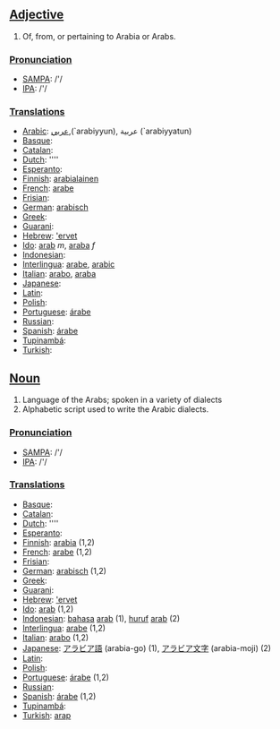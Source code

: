 ==[[Adjective]]==

# Of, from, or pertaining to Arabia or Arabs. 

===[[Pronunciation]]===
*[[w:SAMPA|SAMPA]]: /'/
*[[w:IPA|IPA]]: /'/

===[[Translation]]s===
*[[Arabic]]: [[عربي]],(`arabiyyun), عربية (`arabiyyatun)
*[[Basque]]: [[]]
*[[Catalan]]: [[]]
*[[Dutch]]: [[]] ''''
*[[Esperanto]]: [[]]
*[[Finnish]]: [[arabialainen]]
*[[French]]: [[arabe]]
*[[Frisian]]: [[]]
*[[German]]: [[arabisch]]
*[[Greek]]: [[]]
*[[Guarani]]: [[]]
*[[Hebrew]]: [['ervet]]
*[[Ido]]: [[arab]] ''m'', [[araba]] ''f''
*[[Indonesian]]: [[]]
*[[Interlingua]]: [[arabe]], [[arabic]]
*[[Italian]]: [[arabo]], [[araba]]
*[[Japanese]]: [[]]
*[[Latin]]: [[]]
*[[Polish]]: [[]]
*[[Portuguese]]: [[árabe]]
*[[Russian]]: [[]]
*[[Spanish]]: [[árabe]]
*[[Tupinambá]]: [[]]
*[[Turkish]]: [[]]

==[[Noun]]==

# Language of the Arabs; spoken in a variety of dialects
# Alphabetic script used to write the Arabic dialects.

===[[Pronunciation]]===
*[[w:SAMPA|SAMPA]]: /'/
*[[w:IPA|IPA]]: /'/

===[[Translation]]s===
*[[Basque]]: [[]]
*[[Catalan]]: [[]]
*[[Dutch]]: [[]] ''''
*[[Esperanto]]: [[]]
*[[Finnish]]: [[arabia]] (1,2)
*[[French]]: [[arabe]] (1,2)
*[[Frisian]]: [[]]
*[[German]]: [[arabisch]] (1,2)
*[[Greek]]: [[]]
*[[Guarani]]: [[]]
*[[Hebrew]]: [['ervet]]
*[[Ido]]: [[arab]] (1,2)
*[[Indonesian]]: [[bahasa]] [[arab]] (1), [[huruf]] [[arab]] (2)
*[[Interlingua]]: [[arabe]] (1,2)
*[[Italian]]: [[arabo]] (1,2)
*[[Japanese]]: [[アラビア語]] (arabia-go) (1), [[アラビア文字]] (arabia-moji) (2)
*[[Latin]]: [[]]
*[[Polish]]: [[]]
*[[Portuguese]]: [[árabe]] (1,2)
*[[Russian]]: [[]]
*[[Spanish]]: [[árabe]] (1,2)
*[[Tupinambá]]: [[]]
*[[Turkish]]: [[arap]]